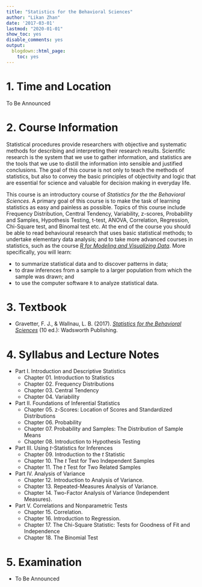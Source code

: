 ```yaml
---
title: "Statistics for the Behavioral Sciences"
author: "Likan Zhan"
date: '2017-03-01'
lastmod: "2020-01-01"
show_toc: yes
disable_comments: yes
output:
  blogdown::html_page:
    toc: yes
---
```


# 1. Time and Location

To Be Announced

<!--

- Time: 08:00 - 10:00, Thuesday
- Location: Room 107, Main Building South
- Lecturer: Likan Zhan
-->

# 2. Course Information

Statistical procedures provide researchers with objective and systematic methods for describing and interpreting their research results. Scientific research is the system that we use to gather information, and statistics are the tools that we use to distill the information into sensible and justified conclusions. The goal of this course is not only to teach the methods of statistics, but also to convey the basic principles of objectivity and logic that are essential for science and valuable for decision making in everyday life.

This course is an introductory course of *Statistics for the the Behavioral Sciences*. A primary goal of this course is to make the task of learning statistics as easy and painless as possible. Topics of this course include Frequency Distribution, Centtral Tendency, Variability, z-scores, Probability and Samples, Hypothesis Testing, t-test, ANOVA, Correlation, Regression, Chi-Square test, and Binomal test etc. At the end of the course you should be able to read behavioural research that uses basic statistical methods; to undertake elementary data analysis; and to take more advanced courses in statistics, such as the course *[R for Modeling and Visualizing Data](/en/teach/R-for-Statistics-Data-Visualization/)*. More specifically, you will learn:

- to summarize statistical data and to discover patterns in data;
- to draw inferences from a sample to a larger population from which the sample was drawn; and
- to use the computer software `R` to analyze statistical data.

<!--

本课程是心理统计学的入门课程，授课对象为本科生高年级学生。本课程内容包括统计学简介、频率分布、集中量数、变异量数、正态分布和z分数、概率、样本和概率、假设检验、t检验（t检验简介、独立样本t检验和相关样本t检验）、方差分析（方差分析简介、重复测量的方差分析和独立样本的双因素方差分析）、相关、回归分析、卡方检验和符号检验等。

本课程是心理统计学的入门课程，授课对象为高年级本科生和硕士研究生一年级学生。本课程授课内容包括统计学简介、频率分布、集中量数、变异量数、正态分布和z分数、概率、样本和概率、假设检验、t检验（t检验简介、独立样本t检验和相关样本t检验）、方差分析（方差分析简介、重复测量的方差分析和独立样本的双因素方差分析）、相关、回归分析、卡方检验和符号检验等。本人在下学期还会专门给研究生开设一门叫做《[R语言与统计建模和数据可视化](/en/teach/R-for-Statistics-Data-Visualization/)》的统计课程。有兴趣在下学期选修该高级统计课程，但本科阶段没有学过统计学的研究生同学，应该先选修本心理统计学入门课程。
-->

# 3. Textbook

- Gravetter, F. J., & Wallnau, L. B. (2017). *[Statistics for the Behavioral Sciences](https://www.amazon.com/Statistics-Behavioral-Sciences-MindTap-Psychology/dp/1305504917)* (10 ed.): Wadsworth Publishing.

# 4. Syllabus and Lecture Notes

- Part I. Introduction and Descriptive Statistics
  - Chapter 01. Introduction to Statistics
  - Chapter 02. Frequency Distributions
  - Chapter 03. Central Tendency
  - Chapter 04. Variability

- Part II. Foundations of Inferential Statistics
  - Chapter 05. z-Scores: Location of Scores and Standardized Distributions
  - Chapter 06. Probability
  - Chapter 07. Probability and Samples: The Distribution of Sample Means
  - Chapter 08. Introduction to Hypothesis Testing

- Part III. Using *t*-Statistics for Inferences
  - Chapter 09. Introduction to the *t* Statistic
  - Chapter 10. The *t* Test for Two Independent Samples
  - Chapter 11. The *t* Test for Two Related Samples

- Part IV. Analysis of Variance
  - Chapter 12. Introduction to Analysis of Variance.
  - Chapter 13. Repeated-Measures Analysis of Variance.
  - Chapter 14. Two-Factor Analysis of Variance (Independent Measures).

- Part V. Correlations and Nonparametric Tests
  - Chapter 15. Correlation.
  - Chapter 16. Introduction to Regression.
  - Chapter 17. The Chi-Square Statistic: Tests for Goodness of Fit and Independence
  - Chapter 18. The Binomial Test

# 5. Examination

- To Be Announced
<!--
- Time and location: **08:00-09:50, July 13**, **Room 104, Teaching Building 4**;
- Structure of the exam: 65 multiple choices, selected from the *learning check* problems of chapters *1 - 13*; 2 essay questions, selected from the *odd-numbered problems* of chapters *9 - 13*.
-->